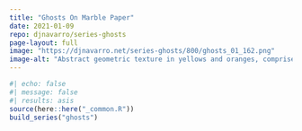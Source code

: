 ```yaml
---
title: "Ghosts On Marble Paper"
date: 2021-01-09
repo: djnavarro/series-ghosts
page-layout: full
image: "https://djnavarro.net/series-ghosts/800/ghosts_01_162.png"
image-alt: "Abstract geometric texture in yellows and oranges, comprised of weirdly shaped polygons"
---
```

   
::: {.grid}
  
```r
#| echo: false
#| message: false
#| results: asis
source(here::here("_common.R"))
build_series("ghosts")
```
   
:::
   
